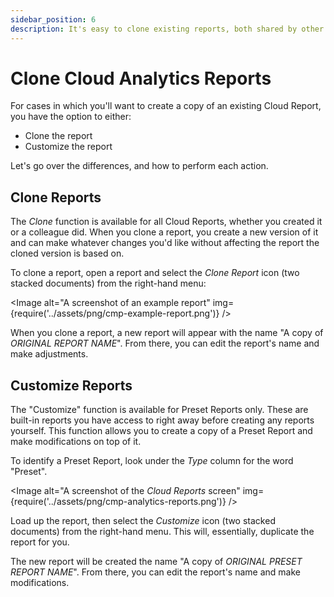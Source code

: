 ```yaml
---
sidebar_position: 6
description: It's easy to clone existing reports, both shared by other users or provided by DoiT International
---
```


# Clone Cloud Analytics Reports

For cases in which you'll want to create a copy of an existing Cloud Report, you have the option to either:

- Clone the report
- Customize the report

Let's go over the differences, and how to perform each action.

## Clone Reports

The _Clone_ function is available for all Cloud Reports, whether you created it or a colleague did. When you clone a report, you create a new version of it and can make whatever changes you'd like without affecting the report the cloned version is based on.

To clone a report, open a report and select the _Clone Report_ icon (two stacked documents) from the right-hand menu:


<Image
  alt="A screenshot of an example report"
  img={require('../assets/png/cmp-example-report.png')}
/>

When you clone a report, a new report will appear with the name "A copy of
_ORIGINAL REPORT NAME_". From there, you can edit the report's name and
make adjustments.

## Customize Reports

The "Customize" function is available for Preset Reports only. These are built-in reports you have access to right away before creating any reports yourself. This function allows you to create a copy of a Preset Report and make modifications on top of it.

To identify a Preset Report, look under the _Type_ column for the word "Preset".

<Image
  alt="A screenshot of the _Cloud Reports_ screen"
  img={require('../assets/png/cmp-analytics-reports.png')}
/>

Load up the report, then select the _Customize_ icon (two stacked documents) from the right-hand menu. This will, essentially, duplicate the report for you.

The new report will be created the name "A copy of _ORIGINAL PRESET REPORT NAME_". From there, you can edit the report's name and make modifications.
